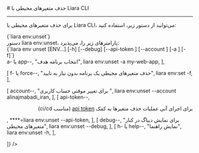 

<Layout>
<Head>
<title>مستندات حذف متغیرهای محیطی با Liara CLI - لیارا</title>
<meta property="og:title" content="مستندات خدمات رایانش ابری لیارا" />
<meta property="og:description" content="مستندات مربوط به نحوه حذف متغیرهای محیطی در رابط کاربری خط فرمان لیارا"  />
<meta property="og:image" content="https://files.liara.ir/liara/logos/liara-poster.jpg" />
</Head>
# حذف متغیرهای محیطی با Liara CLI
<hr className="mb-2" />

برای 
حذف متغیرهای محیطی با Liara CLI،
می‌توانید از دستور زیر، استفاده کنید: 

<div className="h-2" />
<div dir="ltr">
<Highlight className='bash'>
{`liara env:unset`}
</Highlight>
</div>
<div className="h-2" />
<Asciinema id="remove-env" />


<Section id="command-parameters" title="پارامترهای دستور" />
دستور <Important>liara env:unset</Important>، پارامترهای زیر را، می‌پذیرد:

<div className="h-2" />
<div dir="ltr">
<Highlight className='bash'>
{`liara env unset [ENV...] [-h] [--debug] [--api-token <value>]  [--account <value>] [-a <value>] [-f]`}
</Highlight>
</div>


<Table headers={[
  "پارامتر",
  "توضیحات",
  "مثال",
]} data={[
  [
    <Important>a- یا app--</Important>,
    "انتخاب برنامه هدف",
    <Important>liara env:unset -a my-web-app</Important>,
  ],

  [
    <Important>f- یا force--</Important>,
    "حذف متغیرهای محیطی یک برنامه بدون نیاز به تایید",
    <Important>liara env:set -f</Important>,
  ],
  
  [
    <Important>account--</Important>,
    "برای تغییر موقتی حساب کاربری ",
    <Important>liara env:unset --account alinajmabadi_iran</Important>,
  ],
  [
    <Important>api-token--</Important>,
    <div dir="rtl">
    <p> برای اجرای آنی عملیات حذف متغیرها به کمک <a href="/references/api/about" className="text-[#2196f3] ">api token</a> (مناسب ci/cd)</p>
    </div>,
    <Important>****=liara env:unset --api-token</Important>,
  ],
  [
    <Important>debug--</Important>,
    "برای نمایش دیباگ در کنار متغیرهای محیطی",
    <Important>liara env:unset --debug</Important>,
  ],
  [
    <Important>h- یا help--</Important>,
    "نمایش راهنما",
    <Important>liara env:unset -h</Important>,
  ],
 
  
]} />
<div className="h-3" />

</Layout>